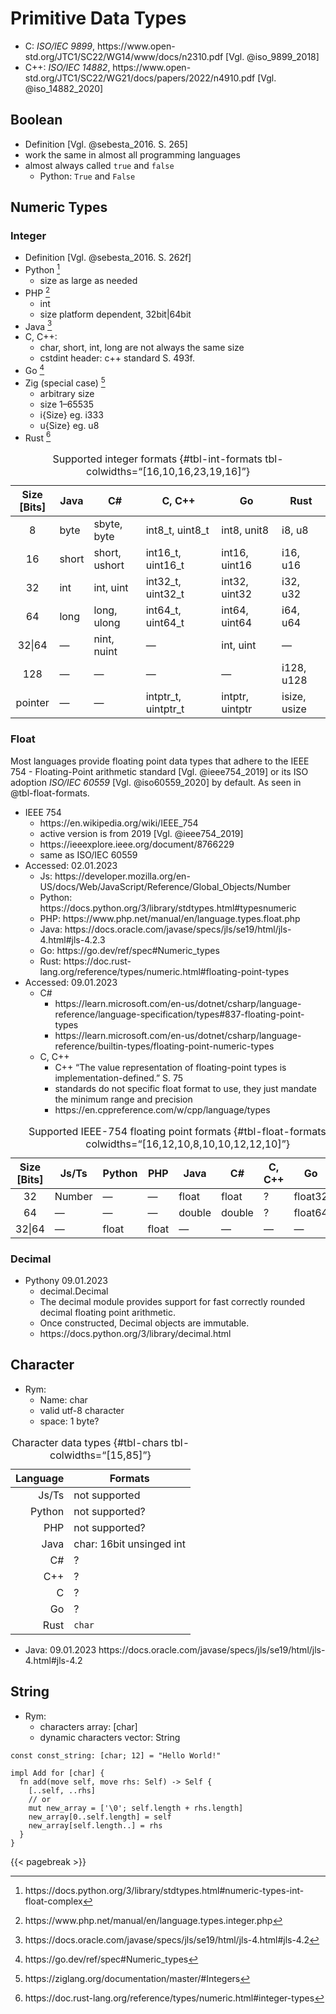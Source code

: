 # Primitive Data Types

- C: _ISO/IEC 9899_, https://www.open-std.org/JTC1/SC22/WG14/www/docs/n2310.pdf [Vgl. @iso_9899_2018]
- C++: _ISO/IEC 14882_, https://www.open-std.org/JTC1/SC22/WG21/docs/papers/2022/n4910.pdf [Vgl. @iso_14882_2020]

## Boolean

- Definition [Vgl. @sebesta_2016. S. 265]
- work the same in almost all programming languages
- almost always called `true` and `false`
  - Python: `True` and `False`

## Numeric Types

### Integer

- Definition [Vgl. @sebesta_2016. S. 262f]
- Python ^[https://docs.python.org/3/library/stdtypes.html#numeric-types-int-float-complex]
  - size as large as needed
- PHP ^[https://www.php.net/manual/en/language.types.integer.php]
  - int
  - size platform dependent, 32bit\|64bit
- Java ^[https://docs.oracle.com/javase/specs/jls/se19/html/jls-4.html#jls-4.2]
- C, C++:
  - char, short, int, long are not always the same size
  - cstdint header: c++ standard S. 493f.
- Go ^[https://go.dev/ref/spec#Numeric_types]
- Zig (special case) ^[https://ziglang.org/documentation/master/#Integers]
  - arbitrary size
  - size 1--65535
  - i{Size} eg. i333
  - u{Size} eg. u8
- Rust ^[https://doc.rust-lang.org/reference/types/numeric.html#integer-types]

| Size [Bits] | Java  | C#            | C, C++              | Go              | Rust         |
| :---------: | ----- | ------------- | ------------------- | --------------- | ------------ |
|      8      | byte  | sbyte, byte   | int8_t, uint8_t     | int8, unit8     | i8, u8       |
|     16      | short | short, ushort | int16_t, uint16_t   | int16, uint16   | i16, u16     |
|     32      | int   | int, uint     | int32_t, uint32_t   | int32, uint32   | i32, u32     |
|     64      | long  | long, ulong   | int64_t, uint64_t   | int64, uint64   | i64, u64     |
|   32\|64    | ---   | nint, nuint   | ---                 | int, uint       | ---          |
|     128     | ---   | ---           | ---                 | ---             | i128, u128   |
|   pointer   | ---   | ---           | intptr_t, uintptr_t | intptr, uintptr | isize, usize |

: Supported integer formats {#tbl-int-formats tbl-colwidths="[16,10,16,23,19,16]"}

### Float

<!-- TODO Should I call this "Floating Point Numbers" insted? -->

Most languages provide floating point data types that adhere to the IEEE 754 - Floating-Point arithmetic standard [Vgl. @ieee754_2019] or its ISO adoption _ISO/IEC 60559_ [Vgl. @iso60559_2020] by default. As seen in @tbl-float-formats.

- IEEE 754
  - https://en.wikipedia.org/wiki/IEEE_754
  - active version is from 2019 [Vgl. @ieee754_2019]
  - https://ieeexplore.ieee.org/document/8766229
  - same as ISO/IEC 60559
- Accessed: 02.01.2023
  - Js: https://developer.mozilla.org/en-US/docs/Web/JavaScript/Reference/Global_Objects/Number
  - Python: https://docs.python.org/3/library/stdtypes.html#typesnumeric
  - PHP: https://www.php.net/manual/en/language.types.float.php
  - Java: https://docs.oracle.com/javase/specs/jls/se19/html/jls-4.html#jls-4.2.3
  - Go: https://go.dev/ref/spec#Numeric_types
  - Rust: https://doc.rust-lang.org/reference/types/numeric.html#floating-point-types
- Accessed: 09.01.2023
  - C#
    - https://learn.microsoft.com/en-us/dotnet/csharp/language-reference/language-specification/types#837-floating-point-types
    - https://learn.microsoft.com/en-us/dotnet/csharp/language-reference/builtin-types/floating-point-numeric-types
  - C, C++
    - C++ "The value representation of floating-point types is implementation-defined." S. 75
    - standards do not specific float format to use, they just mandate the minimum range and precision
    - https://en.cppreference.com/w/cpp/language/types

<!-- TODO: is float always `binary32` or can it be `decimal32` as well? -->

| Size [Bits] | Js/Ts  | Python | PHP   | Java   | C#     | C, C++ | Go      | Rust |
| :---------: | ------ | ------ | ----- | ------ | ------ | ------ | ------- | ---- |
|     32      | Number | ---    | ---   | float  | float  | ?      | float32 | f32  |
|     64      | ---    | ---    | ---   | double | double | ?      | float64 | f64  |
|   32\|64    | ---    | float  | float | ---    | ---    | ---    | ---     | ---  |

: Supported IEEE-754 floating point formats {#tbl-float-formats tbl-colwidths="[16,12,10,8,10,10,12,12,10]"}

### Decimal

- Pythony 09.01.2023
  - decimal.Decimal
  - The decimal module provides support for fast correctly rounded decimal floating point arithmetic.
  - Once constructed, Decimal objects are immutable.
  - https://docs.python.org/3/library/decimal.html

## Character

- Rym:
  - Name: char
  - valid utf-8 character
  - space: 1 byte?

| Language | Formats                  |
| -------: | ------------------------ |
|    Js/Ts | not supported            |
|   Python | not supported?           |
|      PHP | not supported?           |
|     Java | char: 16bit unsinged int |
|       C# | ?                        |
|      C++ | ?                        |
|        C | ?                        |
|       Go | ?                        |
|     Rust | `char`                   |

: Character data types {#tbl-chars tbl-colwidths="[15,85]"}

- Java: 09.01.2023 https://docs.oracle.com/javase/specs/jls/se19/html/jls-4.html#jls-4.2

## String

- Rym:
  - characters array: [char]
  - dynamic characters vector: String

```rym
const const_string: [char; 12] = "Hello World!"

impl Add for [char] {
  fn add(move self, move rhs: Self) -> Self {
    [..self, ..rhs]
    // or
    mut new_array = ['\0'; self.length + rhs.length]
    new_array[0..self.length] = self
    new_array[self.length..] = rhs
  }
}
```

{{< pagebreak >}}
